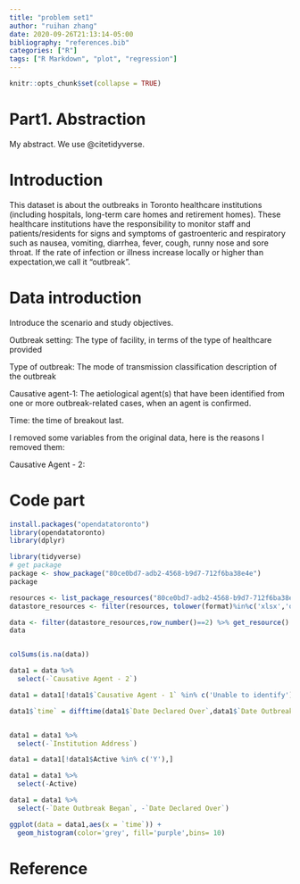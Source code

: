 ```yaml
---
title: "problem set1"
author: "ruihan zhang"
date: 2020-09-26T21:13:14-05:00
bibliography: "references.bib"
categories: ["R"]
tags: ["R Markdown", "plot", "regression"]
---
```


```r
knitr::opts_chunk$set(collapse = TRUE)
```
# Part1. Abstraction
My abstract. We use @citetidyverse.


# Introduction
This dataset is about the outbreaks in Toronto healthcare institutions
(including hospitals, long-term care homes and retirement homes). 
These healthcare institutions have the responsibility to monitor staff 
and patients/residents for signs and symptoms of gastroenteric and respiratory
such as nausea, vomiting, diarrhea, fever, cough, runny nose and sore throat.
If the rate of infection or illness increase locally or higher than expectation,we call it "outbreak".

# Data introduction
Introduce the scenario and study objectives.

Outbreak setting: The type of facility, in terms of the type of healthcare    provided

Type of outbreak: The mode of transmission classification description of the outbreak

Causative agent-1: The aetiological agent(s) that have been identified from one or more outbreak-related cases, when an agent is confirmed.

Time: the time of breakout last.

I removed some variables from the original data, here is the reasons I removed them:

Causative Agent - 2: 

# Code part

```r
install.packages("opendatatoronto")
library(opendatatoronto)
library(dplyr)

library(tidyverse)
# get package
package <- show_package("80ce0bd7-adb2-4568-b9d7-712f6ba38e4e")
package

resources <- list_package_resources("80ce0bd7-adb2-4568-b9d7-712f6ba38e4e")
datastore_resources <- filter(resources, tolower(format)%in%c('xlsx','ob_report_2020'))

data <- filter(datastore_resources,row_number()==2) %>% get_resource()
data


colSums(is.na(data))

data1 = data %>%
  select(-`Causative Agent - 2`)

data1 = data1[!data1$`Causative Agent - 1` %in% c('Unable to identify'),]

data1$`time` = difftime(data1$`Date Declared Over`,data1$`Date Outbreak Began`,units="days")


data1 = data1 %>%
  select(-`Institution Address`)

data1 = data1[!data1$Active %in% c('Y'),]

data1 = data1 %>%
  select(-Active)

data1 = data1 %>%
  select(-`Date Outbreak Began`, -`Date Declared Over`)

ggplot(data = data1,aes(x = `time`)) + 
  geom_histogram(color='grey', fill='purple',bins= 10)

```



# Reference
